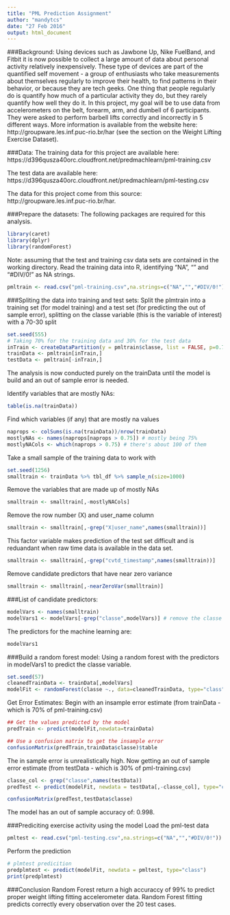 ```yaml
---
title: "PML Prediction Assignment"
author: "mandytcs"
date: "27 Feb 2016"
output: html_document
---
```


###Background: 
Using devices such as Jawbone Up, Nike FuelBand, and Fitbit it is now possible to collect a large amount of data about personal activity relatively inexpensively. These type of devices are part of the quantified self movement - a group of enthusiasts who take measurements about themselves regularly to improve their health, to find patterns in their behavior, or because they are tech geeks. One thing that people regularly do is quantify how much of a particular activity they do, but they rarely quantify how well they do it. In this project, my goal will be to use data from accelerometers on the belt, forearm, arm, and dumbell of 6 participants. They were asked to perform barbell lifts correctly and incorrectly in 5 different ways. More information is available from the website here: http://groupware.les.inf.puc-rio.br/har (see the section on the Weight Lifting Exercise Dataset).

###Data:
The training data for this project are available here:
https://d396qusza40orc.cloudfront.net/predmachlearn/pml-training.csv

The test data are available here:
https://d396qusza40orc.cloudfront.net/predmachlearn/pml-testing.csv

The data for this project come from this source: http://groupware.les.inf.puc-rio.br/har. 

###Prepare the datasets:
The following packages are required for this analysis.
```r
library(caret)
library(dplyr)
library(randomForest)
```
Note: assuming that the test and training csv data sets are contained in the working directory.
Read the training data into R, identifying "NA", "" and "#DIV/0!" as NA strings.
```r
pmltrain <- read.csv("pml-training.csv",na.strings=c("NA","","#DIV/0!"))
```

###Spliting the data into training and test sets:
Split the plmtrain into a training set (for model training) and a test set (for predicting the out of sample error), splitting on the classe variable (this is the variable of interest) with a 70-30 split
```r
set.seed(555)
# Taking 70% for the training data and 30% for the test data
inTrain <- createDataPartition(y = pmltrain$classe, list = FALSE, p=0.7)
trainData <- pmltrain[inTrain,]
testData <- pmltrain[-inTrain,]
```
The analysis is now conducted purely on the trainData until the model is build and an out of sample error is needed.

Identify variables that are mostly NAs:
```r
table(is.na(trainData))
```
Find which variables (if any) that are mostly na values
```r
naprops <- colSums(is.na(trainData))/nrow(trainData)
mostlyNAs <- names(naprops[naprops > 0.75]) # mostly being 75%
mostlyNACols <- which(naprops > 0.75) # there's about 100 of them
```
Take a small sample of the training data to work with
```r
set.seed(1256)
smalltrain <- trainData %>% tbl_df %>% sample_n(size=1000)
```
Remove the variables that are made up of mostly NAs
```r
smalltrain <- smalltrain[,-mostlyNACols]
```
Remove the row number (X) and user_name column
```r
smalltrain <- smalltrain[,-grep("X|user_name",names(smalltrain))]
```
This factor variable makes prediction of the test set difficult and is reduandant when raw time data is available in the data set.
```r
smalltrain <- smalltrain[,-grep("cvtd_timestamp",names(smalltrain))]
```
Remove candidate predictors that have near zero variance
```r
smalltrain <- smalltrain[,-nearZeroVar(smalltrain)]
```
###List of candidate predictors:
```r
modelVars <- names(smalltrain)
modelVars1 <- modelVars[-grep("classe",modelVars)] # remove the classe var
```
The predictors for the machine learning are:
```r
modelVars1
```

###Build a random forest model:
Using a random forest with the predictors in modelVars1 to predict the classe variable.
```r
set.seed(57)
cleanedTrainData <- trainData[,modelVars]
modelFit <- randomForest(classe ~., data=cleanedTrainData, type="class")
```
Get Error Estimates:
Begin with an insample error estimate (from trainData - which is 70% of pml-training.csv)
```r
## Get the values predicted by the model
predTrain <- predict(modelFit,newdata=trainData)

## Use a confusion matrix to get the insample error
confusionMatrix(predTrain,trainData$classe)$table
```
The in sample error is unrealistically high.
Now getting an out of sample error estimate (from testData - which is 30% of pml-training.csv)
```r
classe_col <- grep("classe",names(testData))
predTest <- predict(modelFit, newdata = testData[,-classe_col], type="class")

confusionMatrix(predTest,testData$classe)
```
The model has an out of sample accuracy of: 0.998.

###Prediciting exercise activity using the model
Load the pml-test data
```r
pmltest <- read.csv("pml-testing.csv",na.strings=c("NA","","#DIV/0!"))
```
Perform the prediction
```r
# plmtest predicition
predplmtest <- predict(modelFit, newdata = pmltest, type="class")
print(predplmtest)
```
###Conclusion
Random Forest return a high accuraccy of 99% to predict proper weight lifting fitting accelerometer data.
Random Forest fitting predicts correctly every observation over the 20 test cases.